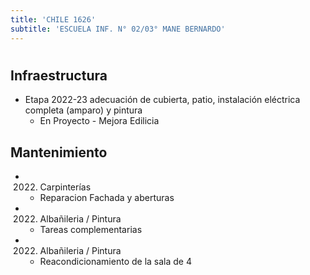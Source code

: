 ```yaml
---
title: 'CHILE 1626'
subtitle: 'ESCUELA INF. N° 02/03° MANE BERNARDO'
---
```


#
## Infraestructura

* Etapa 2022-23 adecuación de cubierta, patio, instalación eléctrica completa (amparo) y pintura 
    + En Proyecto - Mejora Edilicia 


## Mantenimiento

*  (2022) Carpinterías 
    + Reparacion Fachada y aberturas

*  (2022) Albañileria / Pintura 
    + Tareas complementarias

*  (2022) Albañileria / Pintura 
    + Reacondicionamiento de la sala de 4







